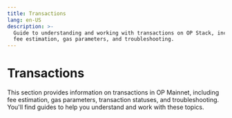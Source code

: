 ```yaml
---
title: Transactions
lang: en-US
description: >-
  Guide to understanding and working with transactions on OP Stack, including
  fee estimation, gas parameters, and troubleshooting.
---
```



# Transactions

This section provides information on transactions in OP Mainnet, including fee estimation, gas parameters, transaction statuses, and troubleshooting. You'll find guides to help you understand and work with these topics.

<Cards>
  <Card title="Estimating Transaction Fees on OP Mainnet" href="/builders/app-developers/transactions/estimates" />

  <Card title="Understanding Fees on OP Mainnet" href="/builders/app-developers/transactions/fees" />

  <Card title="Setting Transaction Gas Parameters on OP Mainnet" href="/builders/app-developers/transactions/parameters" />

  <Card title="Transaction Statuses on OP Mainnet" href="/builders/app-developers/transactions/statuses" />

  <Card title="Troubleshooting Transactions on OP Mainnet" href="/builders/app-developers/transactions/troubleshooting" />

  <Card title="Estimating transaction fees on OP Mainnet" href="/app-developers/transactions/estimates" />
  <Card title="TransactionFees" href="/app-developers/transactions/fees" />
  <Card title="Setting transaction gas parameters on OP Mainnet" href="/app-developers/transactions/parameters" />
  <Card title="Transaction statuses on OP Mainnet" href="/app-developers/transactions/statuses" />
  <Card title="Troubleshooting transactions" href="/app-developers/transactions/troubleshooting" />
</Cards>
